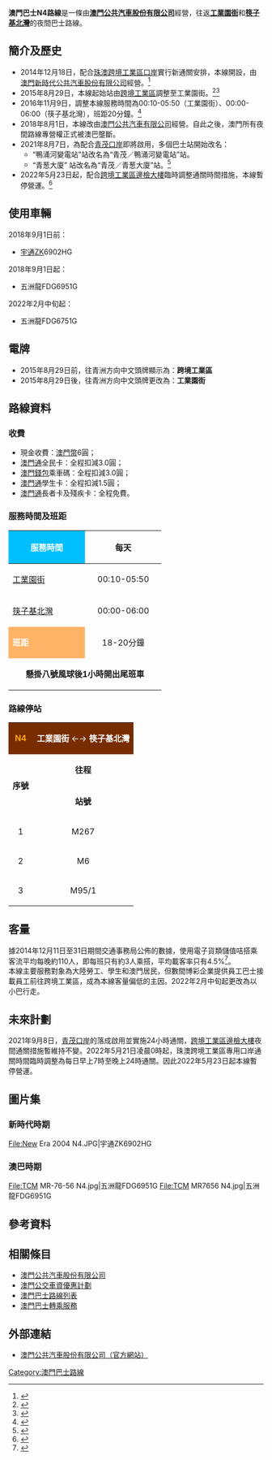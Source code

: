 {{澳門巴士路線基礎資訊
|路線號碼=N4
|代表圖像=Missing image text.svg
|圖像尺寸=300
|代表圖像二=
|圖像尺寸二=
|代表圖像三=
|圖像尺寸三=
|經營者=澳門公共汽車有限公司
|經營者二=
|所屬車廠=北安車廠
|路線用車= 五洲龍FDG6751G
|路綫資訊=
|起點站=[[工業園街|工業園街]]
|途經地點=青蔥大廈
|去程途經地點=鴨涌河變電站、青蔥大廈
|回程途經地點=青蔥大廈、鴨涌河變電站
|終點站=[[沙梨頭北街／筷子基北灣|沙梨頭北街／筷子基北灣]]
|路線性質=雙向夜間路線
|全程行駛里程=3.8km
|單程行駛里程=
|全程行車時間=
|單程行車時間=
|服務時間=
|起點站服務時間=00:10-05:50
|終點站服務時間=00:00-06:00
|班次頻率=18-20分鐘
|全程收費=6.0
|收費備註=
|分段收費站點=
|去程分段收費站點=
|回程分段收費站點=
|服務時間以外替代路線=
|主要競爭交通=
|備註=
|開辦日期=2014年12月18日
|停辦日期=2022年5月23日起
|走線圖=Macau bus route N4.jpg}}

'''澳門巴士N4路線'''是一條由'''[[澳門公共汽車股份有限公司|澳門公共汽車股份有限公司]]'''經營，往返'''[[工業園街|工業園街]]'''和'''[[沙梨頭北街／筷子基北灣總站|筷子基北灣]]'''的夜間巴士路線。

== 簡介及歷史 ==
* 2014年12月18日，配合[[跨境工業區邊檢大樓|珠澳跨境工業區口岸]]實行新通關安排，本線開設，由[[澳門新時代公共汽車股份有限公司|澳門新時代公共汽車股份有限公司]]經營。<ref>{{cite news |title=配合跨工區通關新安排 N4夜間路線月中下旬開通 |url=http://www.dsat.gov.mo/tc/news_detail.aspx?a_id=2678 |publisher=[[交通事務局|交通事務局]] |date=2014年12月8日 |accessdate=2015年1月27日 |archive-date=2015年6月21日 |archive-url=https://web.archive.org/web/20150621130727/http://www.dsat.gov.mo/tc/news_detail.aspx?a_id=2678 |dead-url=no }}</ref>
* 2015年8月29日，本線起始站由[[跨境工業區_(巴士站)|跨境工業區]]調整至工業園街。<ref>{{cite news |title=巴士改道 路線N4 |url=http://newera.com.mo/NEWSVB.aspx?id=20152031032049 |publisher=[[澳門新時代公共汽車股份有限公司|澳門新時代公共汽車股份有限公司]] |access-date=2015-08-31 |archive-url=https://web.archive.org/web/20160325055202/http://newera.com.mo/NEWSVB.aspx?id=20152031032049 |archive-date=2016-03-25 |dead-url=yes }}</ref><ref>{{cite news|title=N4路線行程優化 總站遷“工業園街”站|url=http://www.dsat.gov.mo/bus/tc/bus_news_detail.aspx?a_id=2983|publisher=[[交通事務局|交通事務局]]|date=2015-08-31|accessdate=2015-09-01|archive-date=2015-09-23|archive-url=https://web.archive.org/web/20150923220825/http://www.dsat.gov.mo/bus/tc/bus_news_detail.aspx?a_id=2983|dead-url=no}}</ref>
* 2016年11月9日，調整本線服務時間為00:10-05:50（工業園街）、00:00-06:00（筷子基北灣），班距20分鐘。<ref>{{cite news |title=調整資源6巴士路線變更班次服務時間 |url=http://www.dsat.gov.mo/bus/site/bus_news_detail.aspx?a_id=3578 |publisher=[[交通事務局|交通事務局]] |date=07-11-2016 |accessdate=2016-11-07 |archive-date=2016-11-07 |archive-url=https://web.archive.org/web/20161107222133/http://www.dsat.gov.mo/bus/site/bus_news_detail.aspx?a_id=3578 |dead-url=no }}</ref>
* 2018年8月1日，本線改由[[澳門公共汽車有限公司|澳門公共汽車有限公司]]經營。自此之後，澳門所有夜間路線專營權正式被澳巴壟斷。
* 2021年8月7日，為配合[[青茂口岸|青茂口岸]]即將啟用，多個巴士站開始改名：
** “鴨涌河變電站”站改名為“青茂／鴨涌河變電站”站。
** “青葱大廈” 站改名為“青茂／青葱大廈”站。<ref>{{cite news |title=巴士服務8月分階段調整 |url=https://www.gcs.gov.mo/detail/zh-hant/N21GUfpK9Q;jsessionid=6A979566C92BDBFE5821CA018B398F64.app01?0 |accessdate=2021-07-21 |agency=[[澳門特別行政區新聞局|澳門特別行政區新聞局]]}}</ref>
* 2022年5月23日起，配合[[跨境工業區邊檢大樓|跨境工業區邊檢大樓]]臨時調整通關時間措施，本線暫停營運。<ref>{{cite news |title=有關N4路線暫停服務的通知(轉載澳巴網站資料) |url=https://www.dsat.gov.mo/bus/site/bus_news_detail.aspx?a_id=CF9CF737DAC549D352197B333233413E |accessdate=2022-05-20 |agency=[[交通事務局|交通事務局]]}}</ref>

== 使用車輛 ==
;2018年9月1日前：
*[[宇通客車|宇通]]ZK6902HG
;2018年9月1日起：
*五洲龍FDG6951G
;2022年2月中旬起：
*五洲龍FDG6751G

==電牌==
*2015年8月29日前，往青洲方向中文頭牌顯示為：'''跨境工業區'''
*2015年8月29日後，往青洲方向中文頭牌更改為：'''工業園街'''

== 路線資料 ==
===收費===
*現金收費：[[澳門幣|澳門幣]]6圓；
*[[澳門通|澳門通]]全民卡：全程扣減3.0圓；
*[[澳門通|澳門錢包]]乘車碼：全程扣減3.0圓；
*[[澳門通|澳門通]]學生卡：全程扣減1.5圓；
*[[澳門通|澳門通]]長者卡及殘疾卡：全程免費。

===服務時間及班距===
{| class="grey sortable wikitable" style="width:50%" 
|-
!style="background:#00BFFF; color:white" width="30%" |'''服務時間'''
! width="30%" |每天
|-
! [[工業園街|工業園街]]
| align="center" | 00:10-05:50
|-
! [[沙梨頭北街／筷子基北灣|筷子基北灣]]
| align="center" | 00:00-06:00
|-
!style="background:#FFB366; color:white" width="30%"|'''班距'''
| align="center" width="30%" | 18-20分鐘
|-
| colspan="2" align="center" |'''懸掛八號風球後1小時開出尾班車'''
|}

=== 路線停站 ===
{| class="wikitable" style="text-align: center; font-family: Arial;"
|-
| style="background:#782D00; color:#FFA500" align="center"  | '''N4'''
| colspan="6" style="background:#782D00; color:white" align="center" | '''工業園街''' ←→ '''筷子基北灣'''
|- style="background: #FF7D00; color:white" align="center"
|rowspan=2 |'''序號'''
|colspan=3|'''往程'''
|colspan=3|'''返程'''
|- style="background: #FF7D00; color:white" align="center"
|'''站號'''
|'''站名'''
|'''出入境口岸'''
|'''站號'''
|'''站名'''
|'''出入境口岸'''
|-
|1
|M267|| [[工業園街|工業園街]]
|[[File:Aiga_immigration_inv.svg|15px]][[跨境工業區邊檢大樓|跨境工業區邊檢大樓]]
|M95/1|| [[沙梨頭北街／筷子基北灣|沙梨頭北街／筷子基北灣]]
|
|-
|2
|M6|| [[青茂／鴨涌河變電站_(巴士站)|青茂／鴨涌河變電站]]
|[[File:Aiga_immigration_inv.svg|15px]][[青茂口岸|青茂口岸澳門邊檢大樓]]
|M273|| 青茂／青蔥大廈
|[[File:Aiga_immigration_inv.svg|15px]][[青茂口岸|青茂口岸澳門邊檢大樓]]
|-
|3
|M95/1|| [[沙梨頭北街／筷子基北灣|沙梨頭北街／筷子基北灣]]
|
|M267|| [[工業園街|工業園街]]
|[[File:Aiga_immigration_inv.svg|15px]][[跨境工業區邊檢大樓|跨境工業區邊檢大樓]]
|}

== 客量 ==
據2014年12月11日至31日期間交通事務局公佈的數據，使用電子貨類儲值咭搭乘客流平均每晚約110人，即每班只有約3人乘搭，平均載客率只有4.5%<ref>{{cite news |title=關閘延長通關巴士提早運作早尖峰客況有所紓緩 |url=http://www.dsat.gov.mo/tc/news_detail.aspx?a_id=2722 |publisher=[[交通事務局|交通事務局]] |date=2015年1月20日 |access-date=2015年1月27日 |archive-url=https://web.archive.org/web/20160309193417/http://www.dsat.gov.mo/tc/news_detail.aspx?a_id=2722 |archive-date=2016年3月9日 |dead-url=yes }}</ref>。<br>
本線主要服務對象為大陸勞工、學生和澳門居民，但數間博彩企業提供員工巴士接載員工前往跨境工業區，成為本線客量偏低的主因。2022年2月中旬起更改為以小巴行走。

== 未來計劃 ==
2021年9月8日，[[青茂口岸|青茂口岸]]的落成啟用並實施24小時通關，[[跨境工業區邊檢大樓|跨境工業區邊檢大樓]]夜間通關措施暫維持不變。2022年5月21日凌晨0時起，珠澳跨境工業區專用口岸通關時間臨時調整為每日早上7時至晚上24時通關。因此2022年5月23日起本線暫停營運。

==圖片集==
===新時代時期===
<gallery>
File:New Era 2004 N4.JPG|宇通ZK6902HG
</gallery>

===澳巴時期===
<gallery>
File:TCM MR-76-56 N4.jpg|五洲龍FDG6951G
File:TCM MR7656 N4.jpg|五洲龍FDG6951G
</gallery>

==參考資料==
{{reflist}}
==相關條目==
*[[澳門公共汽車股份有限公司|澳門公共汽車股份有限公司]]
*[[澳門公交車資優惠計劃|澳門公交車資優惠計劃]]
*[[澳門巴士路線列表|澳門巴士路線列表]]
*[[澳門巴士轉乘服務|澳門巴士轉乘服務]]

== 外部連結 ==
*[http://www.tcm.com.mo/ 澳門公共汽車股份有限公司（官方網站）] {{Wayback|url=http://www.tcm.com.mo/ |date=20090227080458 }}
{{澳門巴士路線列表}}
[[Category:澳門巴士路線|Category:澳門巴士路線]]